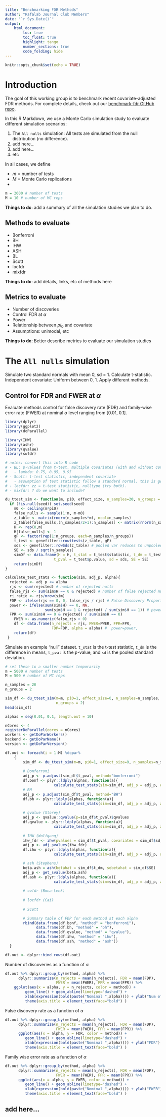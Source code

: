 ```yaml
---
title: "Benchmarking FDR Methods"
author: "Rafalab Journal Club Members"
date: "`r Sys.Date()`"
output: 
    html_document:
        toc: true
        toc_float: true
        highlight: tango
        number_sections: true
        code_folding: hide
---
```


```r
knitr::opts_chunk$set(echo = TRUE)
```

# Introduction

The goal of this working group is to benchmark recent covariate-adjusted FDR methods. For 
complete details, check out our [benchmark-fdr GitHub repo](https://github.com/pkimes/benchmark-fdr). 

In this R Markdown, we use a Monte Carlo simulation study  to evaluate different simulation scenarios: 

1. The `All nulls` simulation: All tests are simulated from the null distribution (no difference). 
2. add here... 
3. add here...
4. etc

In all cases, we define 

* $m$ = number of tests
* $M$ = Monte Carlo replications
* 

```r
m = 2000 # number of tests
M = 10 # number of MC reps
```


**Things to do**: add a summary of all the simulation studies we plan to do. 

## Methods to evaluate

- Bonferroni 
- BH
- IHW
- ASH
- BL
- Scott
- locfdr
- mixfdr



**Things to do**: add details, links, etc of methods here

## Metrics to evaluate

- Number of discoveries
- Control FDR at $\alpha$
- Power
- Relationship between $pi_0$ and covariate
- Assumptions: unimodal, etc

**Things to do**: Better describe metrics to evaluate our simulation studies



# The `All nulls` simulation

Simulate two standard normals with mean 0, sd = 1. Calculate t-statistic. 
Independent covariate: Uniform between 0, 1. Apply different methods. 

## Control for FDR and FWER at $\alpha$ 

Evaluate methods control for false discovery rate (FDR) and 
family-wise error rate (FWER) at nominal $\alpha$ level ranging from [0.01, 0.1].

```r
library(dplyr)
library(ggplot2)
library(doParallel)

library(IHW)
library(ashr)
library(qvalue)
library(swfdr)

# notes: convert this into R code
# - BL: p-values from t-test, multiple covariates (with and without cov structure)
#   - lambda: 0.75, 0.85, 0.95
# - Scott: t-test statistic, independent covariate
#   - assumption of test statistic follow a standard normal. this is good here. 
# - locfdr: zz = t-test statistic, nulltype (try both). 
# - mixfdr: ? do we want to include? 
```

```r
du_ttest_sim <- function(m, pi0, effect_size, n_samples=20, n_groups = 2, seed=NULL){
  if (!is.null(seed)) set.seed(seed)
    m0 <- ceiling(m*pi0)
    false_nulls <- sample(1:m, m-m0)
    z_table <- matrix(rnorm(n_samples*m), ncol=n_samples)
    z_table[false_nulls,(n_samples/2+1):n_samples] <- matrix(rnorm(n_samples/2*(m-m0), effect_size), ncol=n_samples/2)
    H <- rep(0,m)
    H[false_nulls] <- 1
    gF <- factor(rep(1:n_groups, each=n_samples/n_groups))
    t_test <- genefilter::rowttests(z_table, gF)
    sds <- genefilter::rowSds(z_table) # pooled var reduces to unpooled var b/c same sample sizes across groups 
    SE <- sds / sqrt(n_samples)
    simDf <- data.frame(H = H, t_stat = t_test$statistic, t_dm = t_test$dm, 
                      t_pval = t_test$p.value, sd = sds, SE = SE)
    return(simDf)
}

calculate_test_stats <- function(sim, adj_p, alpha){
  rejected <- adj_p <= alpha
  rjs <- sum(rejected) # number of rejected nulls
  false_rjs <- sum(sim$H == 0 & rejected) # number of false rejected nulls
  rj_ratio <- rjs/nrow(sim)
  FDP <- ifelse(rjs == 0, 0, false_rjs / rjs) # False Discovery Proportion
  power <- ifelse(sum(sim$H) == 0, NA, 
                  sum(sim$H == 1 & rejected) / sum(sim$H == 1)) # power
  FPR <- sum(sim$H == 0 & rejected) / sum(sim$H == 0)
 	FWER <- as.numeric(false_rjs > 0)
	df <- data.frame(n_rejects = rjs, FWER=FWER, FPR=FPR, 
	                 FDP=FDP, alpha = alpha) #  power=power, 
	return(df)
 }

```

Simulate an example "null" dataset. `t_stat` is the t-test statistic, `t_dm` is the difference in means, 
`t_pval` is the p-value, and `sd` is the pooled standard deviation. 
```r
# set these to a smaller number temporarily 
m = 5000 # number of tests
M = 500 # number of MC reps

n_samples = 20
n_groups = 2

sim_df <- du_ttest_sim(m=m, pi0=1, effect_size=0, n_samples=n_samples, 
                       n_groups = 2)
head(sim_df)
```


```r
alphas = seq(0.01, 0.1, length.out = 10)

nCores <- 4
registerDoParallel(cores = nCores)
workers <- getDoParWorkers()
backend <- getDoParName()
version <- getDoParVersion()

df.out <- foreach(i = 1:M) %dopar% 
    {        
        sim_df <- du_ttest_sim(m=m, pi0=1, effect_size=0, n_samples=n_samples, n_groups=2)
        
        # Bonferroni 
        adj_p <- p.adjust(sim_df$t_pval, method="bonferroni")
        df.bonf <- plyr::ldply(alphas, function(a){
                      calculate_test_stats(sim=sim_df, adj_p = adj_p, alpha = a) })
        # BH
        adj_p <- p.adjust(sim_df$t_pval, method="BH")
        df.bh <- plyr::ldply(alphas, function(a){
                      calculate_test_stats(sim=sim_df, adj_p = adj_p, alpha = a) })
        
        # qvalue (Storey)
        adj_p <- qvalue::qvalue(p=sim_df$t_pval)$qvalues
        df.qvalue <- plyr::ldply(alphas, function(a){
                      calculate_test_stats(sim=sim_df, adj_p = adj_p, alpha = a) })
        
        # IHW (Wolfgang)
        ihw_fdr <- ihw(pvalues = sim_df$t_pval, covariates = sim_df$sd, alpha =  0.1)
        adj_p <- adj_pvalues(ihw_fdr)
        df.ihw <- plyr::ldply(alphas, function(a){
                      calculate_test_stats(sim=sim_df, adj_p = adj_p, alpha = a) })

        # ash (Stephens)
        beta.ash = ash(betahat = sim_df$t_dm, sebetahat = sim_df$SE)
        adj_p <- get_svalue(beta.ash)
        df.ash <- plyr::ldply(alphas, function(a){
                      calculate_test_stats(sim=sim_df, adj_p = adj_p, alpha = a) })
        
        # swfdr (Boca-Leek)
        
        # locfdr (Cai)
        
        # Scott

        # Summary table of FDP for each method at each alpha
        rbind(data.frame(df.bonf, "method" = "bonferroni"), 
              data.frame(df.bh, "method" = "bh"), 
              data.frame(df.qvalue, "method" = "qvalue"), 
              data.frame(df.ihw, "method" = "ihw"), 
              data.frame(df.ash, "method" = "ash"))
  }

df.out <- dplyr::bind_rows(df.out)
```

Number of discoveries as a function of $\alpha$
```r
df.out %>% dplyr::group_by(method, alpha) %>% 
      dplyr::summarize(n_rejects = mean(n_rejects), FDR = mean(FDP), 
                       FWER = mean(FWER), FPR = mean(FPR)) %>%  
    ggplot(aes(x = alpha, y = n_rejects, color = method)) + 
         geom_line() + geom_abline(linetype="dashed") + 
         xlab(expression(bold(paste("Nominal ",alpha)))) + ylab("Num of Discoveries") +
         theme(axis.title = element_text(face="bold") )

```

False discovery rate as a function of $\alpha$
```r
df.out %>% dplyr::group_by(method, alpha) %>% 
      dplyr::summarize(n_rejects = mean(n_rejects), FDR = mean(FDP), 
                       FWER = mean(FWER), FPR = mean(FPR)) %>% 
      ggplot(aes(x = alpha, y = FDR, color = method)) + 
         geom_line() + geom_abline(linetype="dashed") + 
         xlab(expression(bold(paste("Nominal ",alpha)))) + ylab("FDR") +
         theme(axis.title = element_text(face="bold") )


```

Family wise error rate as a function of $\alpha$
```r
df.out %>% dplyr::group_by(method, alpha) %>% 
      dplyr::summarize(n_rejects = mean(n_rejects), FDR = mean(FDP), 
                       FWER = mean(FWER), FPR = mean(FPR)) %>% 
      ggplot(aes(x = alpha, y = FWER, color = method)) + 
         geom_line() + geom_abline(linetype="dashed") + 
         xlab(expression(bold(paste("Nominal ",alpha)))) + ylab("FWER") +
         theme(axis.title = element_text(face="bold") )
```


## add here...  